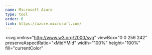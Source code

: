 ```yaml
---
name: Microsoft Azure
type: tool
order: 6
link: https://azure.microsoft.com/
---
```


<svg
  xmlns="http://www.w3.org/2000/svg"
  viewBox="0 0 256 242"
  preserveAspectRatio="xMidYMid"
  width="100%"
  height="100%"
  fill="currentColor"
>
  <path d="M195.4229 156.2824H75.2974c-2.2855-.0025-4.3397 1.3939-5.1782 3.52-.8385 2.1261-.2904 4.5488 1.3815 6.107l77.19 72.0462a12.1377 12.1377 0 0 0 8.2798 3.2613h68.0197l-29.5673-84.9345Z" />
  <path d="M85.3433.0028c-5.245-.02-9.8934 3.374-11.4715 8.376L.723 225.1051a12.0446 12.0446 0 0 0 11.3696 16.1118h60.4759c4.5855-.8193 8.3756-4.0425 9.9207-8.437l14.5873-42.991 52.1058 48.6001a12.327 12.327 0 0 0 7.7562 2.828h67.7666l-29.7215-84.9346-86.6422.0204 53.028-156.3H85.3433Z" />
  <path d="M182.0983 8.2072C180.444 3.3037 175.8455.0029 170.6705.0029H86.245c5.1748 0 9.7728 3.3013 11.4278 8.2043L170.941 225.3a12.062 12.062 0 0 1-11.4277 15.9198h84.4282c3.8847 0 7.531-1.8732 9.796-5.0293a12.062 12.062 0 0 0 1.6289-10.8904L182.0983 8.207Z" />
</svg>
